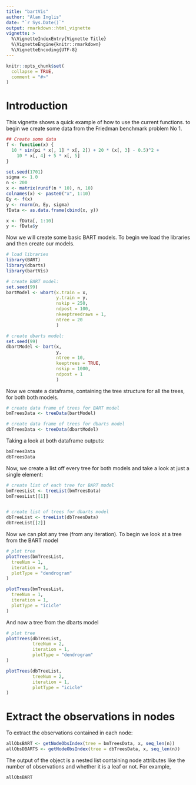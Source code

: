 ```yaml
---
title: "bartVis"
author: "Alan Inglis"
date: "`r Sys.Date()`"
output: rmarkdown::html_vignette
vignette: >
  %\VignetteIndexEntry{Vignette Title}
  %\VignetteEngine{knitr::rmarkdown}
  %\VignetteEncoding{UTF-8}
---
```


```r
knitr::opts_chunk$set(
  collapse = TRUE,
  comment = "#>"
)
```


# Introduction
This vignette shows a quick example of how to use the current functions. to begin we create some data from the Friedman benchmark problem No 1.

```r
## Create some data
f <- function(x) {
  10 * sin(pi * x[, 1] * x[, 2]) + 20 * (x[, 3] - 0.5)^2 +
    10 * x[, 4] + 5 * x[, 5]
}

set.seed(1701)
sigma <- 1.0
n <- 200
x <- matrix(runif(n * 10), n, 10)
colnames(x) <- paste0("x", 1:10)
Ey <- f(x)
y <- rnorm(n, Ey, sigma)
fData <- as.data.frame(cbind(x, y))

x <- fData[, 1:10]
y <- fData$y

```

Now we will create some basic BART models. To begin we load the libraries and then create our models.

```r
# load libraries
library(BART)
library(dbarts)
library(bartVis)

# create BART model:
set.seed(99)
bartModel <- wbart(x.train = x,
                   y.train = y,
                   nskip = 250,
                   ndpost = 100,
                   nkeeptreedraws = 1,
                   ntree = 20
                   )

# create dbarts model:
set.seed(99)
dbartModel <- bart(x,
                   y,
                   ntree = 10,
                   keeptrees = TRUE,
                   nskip = 1000,
                   ndpost = 1
                   )

```


Now we create a dataframe, containing the tree structure for all the trees, for both both models.

```r
# create data frame of trees for BART model
bmTreesData <- treeData(bartModel)

# create data frame of trees for dbarts model
dbTreesData <- treeData(dbartModel)
```


Taking a look at both dataframe outputs:
```r
bmTreesData
dbTreesData
```

Now, we create a list off every tree for both models and take a look at just a single element:

```r
# create list of each tree for BART model
bmTreesList <- treeList(bmTreesData)
bmTreesList[[1]]


# create list of trees for dbarts model
dbTreeList <- treeList(dbTreesData)
dbTreeList[[2]]
```

Now we can plot any tree (from any iteration). To begin we look at a tree from the BART model
```r
# plot tree
plotTrees(bmTreesList,
  treeNum = 1,
  iteration = 1,
  plotType = "dendrogram"
)

plotTrees(bmTreesList,
  treeNum = 1,
  iteration = 1,
  plotType = "icicle"
)

```


And now a tree from the dbarts model
```r
# plot tree
plotTrees(dbTreeList,
          treeNum = 2,
          iteration = 1,
          plotType = "dendrogram"
)

plotTrees(dbTreeList,
          treeNum = 2,
          iteration = 1,
          plotType = "icicle"
)
```

# Extract the observations in nodes

To extract the observations contained in each node:
```r
allObsBART <- getNodeObsIndex(tree = bmTreesData, x, seq_len(n))
allObsDBARTS <- getNodeObsIndex(tree = dbTreesData, x, seq_len(n))
```

The output of the object is a nested list containing node attributes like the number of observations and whether it is a leaf or not. For example,
```r
allObsBART
```


